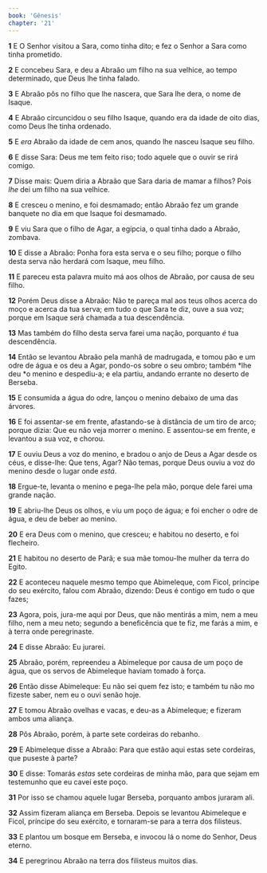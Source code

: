 ```yaml
---
book: 'Gênesis'
chapter: '21'
---
```


**1** E O Senhor visitou a Sara, como tinha dito; e fez o Senhor a Sara como tinha prometido.

**2** E concebeu Sara, e deu a Abraão um filho na sua velhice, ao tempo determinado, que Deus lhe tinha falado.

**3** E Abraão pôs no filho que lhe nascera, que Sara lhe dera, o nome de Isaque.

**4** E Abraão circuncidou o seu filho Isaque, quando era da idade de oito dias, como Deus lhe tinha ordenado.

**5** E _era_ Abraão da idade de cem anos, quando lhe nasceu Isaque seu filho.

**6** E disse Sara: Deus me tem feito riso; todo aquele que o ouvir se rirá comigo.

**7** Disse mais: Quem diria a Abraão que Sara daria de mamar a filhos? Pois _lhe_ dei um filho na sua velhice.

**8** E cresceu o menino, e foi desmamado; então Abraão fez um grande banquete no dia em que Isaque foi desmamado.

**9** E viu Sara que o filho de Agar, a egípcia, o qual tinha dado a Abraão, zombava.

**10** E disse a Abraão: Ponha fora esta serva e o seu filho; porque o filho desta serva não herdará com Isaque, meu filho.

**11** E pareceu esta palavra muito má aos olhos de Abraão, por causa de seu filho.

**12** Porém Deus disse a Abraão: Não te pareça mal aos teus olhos acerca do moço e acerca da tua serva; em tudo o que Sara te diz, ouve a sua voz; porque em Isaque será chamada a tua descendência.

**13** Mas também do filho desta serva farei uma nação, porquanto _é_ tua descendência.

**14** Então se levantou Abraão pela manhã de madrugada, e tomou pão e um odre de água e os deu a Agar, pondo-os sobre o seu ombro; também *lhe deu *o menino e despediu-a; e ela partiu, andando errante no deserto de Berseba.

**15** E consumida a água do odre, lançou o menino debaixo de uma das árvores.

**16** E foi assentar-se em frente, afastando-se à distância de um tiro de arco; porque dizia: Que eu não veja morrer o menino. E assentou-se em frente, e levantou a sua voz, e chorou.

**17** E ouviu Deus a voz do menino, e bradou o anjo de Deus a Agar desde os céus, e disse-lhe: Que tens, Agar? Não temas, porque Deus ouviu a voz do menino desde o lugar onde _está_.

**18** Ergue-te, levanta o menino e pega-lhe pela mão, porque dele farei uma grande nação.

**19** E abriu-lhe Deus os olhos, e viu um poço de água; e foi encher o odre de água, e deu de beber ao menino.

**20** E era Deus com o menino, que cresceu; e habitou no deserto, e foi flecheiro.

**21** E habitou no deserto de Parã; e sua mãe tomou-lhe mulher da terra do Egito.

**22** E aconteceu naquele mesmo tempo que Abimeleque, com Ficol, príncipe do seu exército, falou com Abraão, dizendo: Deus é contigo em tudo o que fazes;

**23** Agora, pois, jura-me aqui por Deus, que não mentirás a mim, nem a meu filho, nem a meu neto; segundo a beneficência que te fiz, me farás a mim, e à terra onde peregrinaste.

**24** E disse Abraão: Eu jurarei.

**25** Abraão, porém, repreendeu a Abimeleque por causa de um poço de água, que os servos de Abimeleque haviam tomado à força.

**26** Então disse Abimeleque: Eu não sei quem fez isto; e também tu não mo fizeste saber, nem eu o ouvi senão hoje.

**27** E tomou Abraão ovelhas e vacas, e deu-as a Abimeleque; e fizeram ambos uma aliança.

**28** Pôs Abraão, porém, à parte sete cordeiras do rebanho.

**29** E Abimeleque disse a Abraão: Para que estão aqui estas sete cordeiras, que puseste à parte?

**30** E disse: Tomarás _estas_ sete cordeiras de minha mão, para que sejam em testemunho que eu cavei este poço.

**31** Por isso se chamou aquele lugar Berseba, porquanto ambos juraram ali.

**32** Assim fizeram aliança em Berseba. Depois se levantou Abimeleque e Ficol, príncipe do seu exército, e tornaram-se para a terra dos filisteus.

**33** E plantou um bosque em Berseba, e invocou lá o nome do Senhor, Deus eterno.

**34** E peregrinou Abraão na terra dos filisteus muitos dias.
